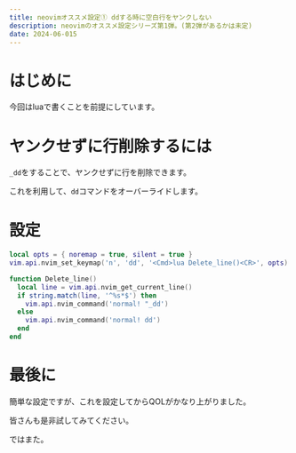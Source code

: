 ```yaml
---
title: neovimオススメ設定① ddする時に空白行をヤンクしない
description: neovimのオススメ設定シリーズ第1弾。(第2弾があるかは未定)
date: 2024-06-015
---
```


# はじめに

今回はluaで書くことを前提にしています。

# ヤンクせずに行削除するには

`_dd`をすることで、ヤンクせずに行を削除できます。

これを利用して、`dd`コマンドをオーバーライドします。

# 設定

```lua title="init.lua"
local opts = { noremap = true, silent = true }
vim.api.nvim_set_keymap('n', 'dd', '<Cmd>lua Delete_line()<CR>', opts)

function Delete_line()
  local line = vim.api.nvim_get_current_line()
  if string.match(line, '^%s*$') then
    vim.api.nvim_command('normal! "_dd')
  else
    vim.api.nvim_command('normal! dd')
  end
end
```

# 最後に

簡単な設定ですが、これを設定してからQOLがかなり上がりました。

皆さんも是非試してみてください。

ではまた。
